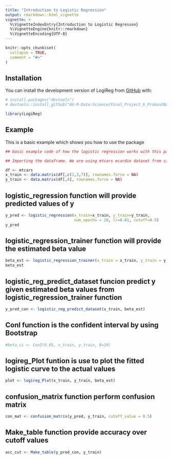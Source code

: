 ```yaml
---
title: "Introduction to Logistic Regression"
output: rmarkdown::html_vignette
vignette: >
  %\VignetteIndexEntry{Introduction to Logistic Regresson}
  %\VignetteEngine{knitr::rmarkdown}
  %\VignetteEncoding{UTF-8}
---
```


```r
knitr::opts_chunk$set(
  collapse = TRUE,
  comment = "#>"
)
```


## Installation

You can install the development version of LogiReg from [GitHub](https://github.com/) with:

``` r
# install.packages("devtools")
# devtools::install_github("AU-R-Data-Science/Final_Project_6_ProkashNoahShangjia")
```

```r
library(LogiReg)
```

## Example

This is a basic example which shows you how to use the package 

```r
## basic example code of how the logistic regression works with this package

## Importing the dataframe. We are using mtcars ecardio dataset from canvas for example.

df <- mtcars
x_train <- data.matrix(df[,c(1,3,7)], rownames.force = NA)
y_train <- data.matrix(df[,8], rownames.force = NA)
```


## logistic_regression function will provide predicted values of y

```r
y_pred <- logistic_regression(x_train=x_train, y_train=y_train, 
                              num_epochs = 20, lr=0.01, cutoff=0.5)
y_pred
```

## logistic_regression_trainer function will provide the estimated beta value

```r
beta_est <- logistic_regression_trainer(x_train = x_train, y_train = y_train,num_epochs = 20, lr=0.01)
beta_est
```

## logistic_reg_predict_dataset funcion predict y given estimated beta values from logistic_regression_trainer function

```r
y_pred_con <- logistic_reg_predict_dataset(x_train, beta_est)
```


## ConI function is the confident interval by using Bootstrap

```r
#beta_ci <- ConI(0.05, x_train, y_train, B=20)
```


## logireg_Plot funtion is use to plot the fitted logistic curve to the actual values

```r
plot <- logireg_Plot(x_train, y_train, beta_est)
```


## confusion_matrix function perform confusion matrix

```r
con_mat <- confusion_matrix(y_pred, y_train, cutoff_value = 0.5)
```


## Make_table function provide accuracy over cutoff values

```r
acc_cut <- Make_table(y_pred_con, y_train)
```
